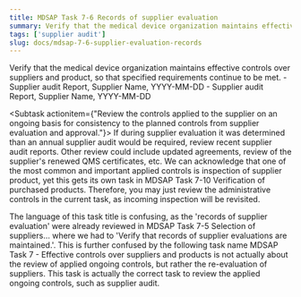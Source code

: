 ```yaml
---
title: MDSAP Task 7-6 Records of supplier evaluation
summary: Verify that the medical device organization maintains effective controls over suppliers and product, so that specified requirements continue to be met.
tags: ['supplier audit']
slug: docs/mdsap-7-6-supplier-evaluation-records
---
```


<RegLang>
Verify that the medical device organization maintains effective controls over suppliers and product, so that specified requirements continue to be met.
</RegLang>
<QdocList docs={['supplier files']}/>

<ReportLang>
- Supplier audit Report, Supplier Name, YYYY-MM-DD
- Supplier audit Report, Supplier Name, YYYY-MM-DD
</ReportLang>

<Subtask actionitem={"Review the controls applied to the supplier on an ongoing basis for consistency to the planned controls from supplier evaluation and approval."}>
If during supplier evaluation it was determined than an annual supplier audit would be required, review recent supplier audit reports. 
Other review could include updated agreements, review of the supplier's renewed QMS certificates, etc.
We can acknowledge that one of the most common and important applied controls is inspection of supplier product, yet this gets its own task in <QLink>MDSAP Task 7-10 Verification of purchased products</QLink>.  Therefore, you may just review the administrative controls in the current task, as incoming inspection will be revisited. 
</Subtask>

The language of this task title is confusing, as the 'records of supplier evaluation' were already reviewed in <QLink>MDSAP Task 7-5 Selection of suppliers...</QLink> where we had to 'Verify that records of supplier evaluations are maintained.'.
This is further confused by the following task name <QLink>MDSAP Task 7 - Effective controls over suppliers and products</QLink> is not actually about the review of applied ongoing controls, but rather the re-evaluation of suppliers. 
This task is actually the correct task to review the applied ongoing controls, such as supplier audit.



